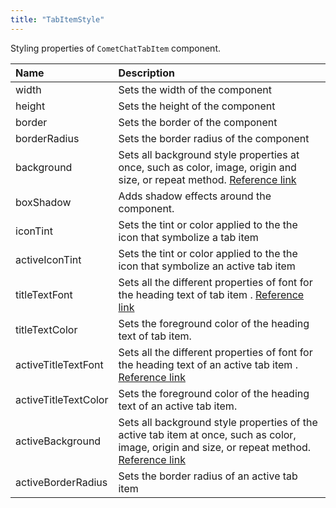 ```yaml
---
title: "TabItemStyle"
---
```


Styling properties of `CometChatTabItem` component.

| Name                 | Description                                                                                                                                                                                                 |
| :-------------------- | :----------------------------------------------------------------------------------------------------------------------------------------------------------------------------------------------------------- |
| width                | Sets the width of the component                                                                                                                                                                             |
| height               | Sets the height of the component                                                                                                                                                                            |
| border               | Sets the border of the component                                                                                                                                                                            |
| borderRadius         | Sets the border radius of the component                                                                                                                                                                     |
| background           | Sets all background style properties at once, such as color, image, origin and size, or repeat method. [Reference link](https://developer.mozilla.org/en-US/docs/Web/CSS/background)                        |
| boxShadow            | Adds shadow effects around the component.                                                                                                                                                                   |
| iconTint             | Sets the tint or color applied to the the icon that symbolize a tab item                                                                                                                                    |
| activeIconTint       | Sets the tint or color applied to the the icon that symbolize an active tab item                                                                                                                            |
| titleTextFont        | Sets all the different properties of font for the heading text of tab item . [Reference link](https://developer.mozilla.org/en-US/docs/Web/CSS/font)                                                        |
| titleTextColor       | Sets the foreground color of the heading text of tab item.                                                                                                                                                  |
| activeTitleTextFont  | Sets all the different properties of font for the heading text of an active tab item . [Reference link](https://developer.mozilla.org/en-US/docs/Web/CSS/font)                                              |
| activeTitleTextColor | Sets the foreground color of the heading text of an active tab item.                                                                                                                                        |
| activeBackground     | Sets all background style properties of the active tab item at once, such as color, image, origin and size, or repeat method. [Reference link](https://developer.mozilla.org/en-US/docs/Web/CSS/background) |
| activeBorderRadius   | Sets the border radius of an active tab item                                                                                                                                                                |

